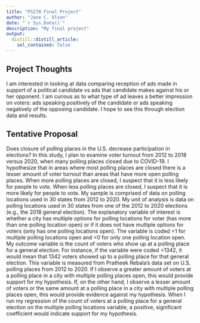 ```yaml
---
title: "PS270 Final Project"
author: "Jane C. Olson"
date: "`r Sys.Date()`"
description: "My final project"
output:
  distill::distill_article:
    sel_contained: false
---
```


## Project Thoughts

I am interested in looking at data comparing reception of ads made in support of a political candidate vs ads that candidate makes against his or her opponent. I am curious as to what type of ad leaves a better impression on voters: ads speaking positively of the candidate or ads speaking negatively of the opposing candidate. I hope to see this through election data and results.

## Tentative Proposal

Does closure of polling places in the U.S. decrease participation in elections? In this study, I plan to examine voter turnout from 2012 to 2018 versus 2020, when many polling places closed due to COVID-19. I hypothesize that in areas where most polling places are closed there is a lesser amount of voter turnout than areas that have more open polling places. When more polling places are closed, I suspect that it is less likely for people to vote. When less polling places are closed, I suspect that it is more likely for people to vote. My sample is comprised of data on polling locations used in 30 states from 2012 to 2020. My unit of analysis is data on polling locations used in 30 states from one of the 2012 to 2020 elections (e.g., the 2018 general election). The explanatory variable of interest is whether a city has multiple options for polling locations for voter (has more than one polling location open) or if it does not have multiple options for voters (only has one polling locations open). The variable is coded =1 for multiple polling locations open and =0 for only one polling location open. My outcome variable is the count of voters who show up at a polling place for a general election. For instance, if the variable were coded =1342, it would mean that 1342 voters showed up to a polling place for that general election. This variable is measured from Pratheek Rebala's data set on U.S. polling places from 2012 to 2020. If I observe a greater amount of voters at a polling place in a city with multiple polling places open, this would provide support for my hypothesis. If, on the other hand, I observe a lesser amount of voters or the same amount at a polling place in a city with multiple polling places open, this would provide evidence against my hypothesis. When I run my regression of the count of voters at a polling place for a general election on the multiple polling locations variable, a positive, significant coefficient would indicate support for my hypothesis.









